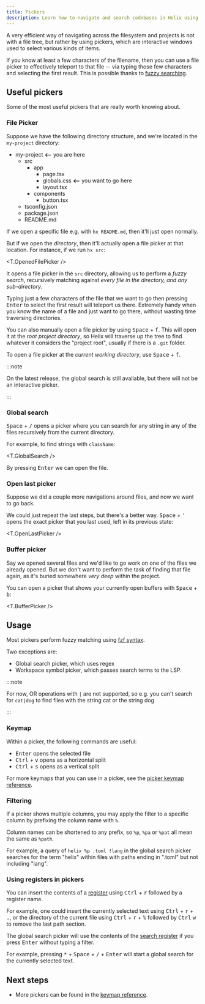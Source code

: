 ```yaml
---
title: Pickers
description: Learn how to navigate and search codebases in Helix using tools such as a fuzzy finder
---
```





A very efficient way of navigating across the filesystem and projects is not with a file tree, but rather by using pickers, which are interactive windows used to select various kinds of items.

If you know at least a few characters of the filename, then you can use a file picker to effectively teleport to that file -- via typing those few characters and selecting the first result. This is possible thanks to [fuzzy searching](https://www.techtarget.com/whatis/definition/fuzzy-search).

## Useful pickers

Some of the most useful pickers that are really worth knowing about.

### File Picker

Suppose we have the following directory structure, and we're located in the `my-project` directory:

<FileTree>

- my-project **⟵** you are here
  - src
    - app
      - page.tsx
      - globals.css **⟵** you want to go here
      - layout.tsx
    - components
      - button.tsx
  - tsconfig.json
  - package.json
  - README.md

</FileTree>

If we open a specific file e.g. with `hx README.md`, then it'll just open normally.

But if we open the _directory_, then it'll actually open a file picker at that location. For instance, if we run `hx src`:

<T.OpenedFilePicker />

It opens a file picker in the `src` directory, allowing us to perform a _fuzzy search_, recursively matching against _every file in the directory, and any sub-directory_.

Typing just a few characters of the file that we want to go then pressing <kbd>Enter</kbd> to select the first result will teleport us there. Extremely handy when you know the name of a file and just want to go there, without wasting time traversing directories.

You can also manually open a file picker by using <kbd>Space</kbd> + <kbd>f</kbd>. This will open it at the _root project directory_, so Helix will traverse up the tree to find whatever it considers the "project root", usually if there is a `.git` folder.

To open a file picker at the _current working directory_, use <kbd>Space</kbd> + <kbd>f</kbd>.

:::note

On the latest release, the global search is still available, but there will not be an interactive picker.

:::

<Master>

### Global search

<kbd>Space</kbd> + <kbd>/</kbd> opens a picker where you can search for any string in any of the files recursively from the current directory.

For example, to find strings with `className`:

<T.GlobalSearch />

By pressing <kbd>Enter</kbd> we can open the file.

</Master>

### Open last picker

Suppose we did a couple more navigations around files, and now we want to go back.

We could just repeat the last steps, but there's a better way. <kbd>Space</kbd> + <kbd>'</kbd> opens the exact picker that you last used, left in its previous state:

<T.OpenLastPicker />

### Buffer picker

Say we opened several files and we'd like to go work on one of the files we already opened. But we don't want to perform the task of finding that file again, as it's buried somewhere _very deep_ within the project.

You can open a picker that shows your currently open buffers with <kbd>Space</kbd> + <kbd>b</kbd>:

<T.BufferPicker />

## Usage

Most pickers perform fuzzy matching using [fzf syntax](https://github.com/junegunn/fzf?tab=readme-ov-file#search-syntax).

Two exceptions are:

- Global search picker, which uses regex
- Workspace symbol picker, which passes search terms to the LSP.

:::note

For now, OR operations with `|` are not supported, so e.g. you can't search for `cat|dog` to find files with the string cat or the string dog

:::

### Keymap

Within a picker, the following commands are useful:

- <kbd>Enter</kbd> opens the selected file
- <kbd>Ctrl</kbd> + <kbd>v</kbd> opens as a horizontal split
- <kbd>Ctrl</kbd> + <kbd>s</kbd> opens as a vertical split

For more keymaps that you can use in a picker, see the [picker keymap reference](/reference/keymap#picker).

<Master>

### Filtering

If a picker shows multiple columns, you may apply the filter to a specific column by prefixing the column name with `%`.

Column names can be shortened to any prefix, so `%p`, `%pa` or `%pat` all mean the same as `%path`.

For example, a query of `helix %p .toml !lang` in the global search picker searches for the term "helix" within files with paths ending in ".toml" but not including "lang".

</Master>

### Using registers in pickers

You can insert the contents of a [register](/start-here/basics#registers) using <kbd>Ctrl</kbd> + <kbd>r</kbd> followed by a register name.

For example, one could insert the currently selected text using <kbd>Ctrl</kbd> + <kbd>r</kbd> + <kbd>.</kbd>, or the directory of the current file using <kbd>Ctrl</kbd> + <kbd>r</kbd> + <kbd>%</kbd> followed by <kbd>Ctrl</kbd> <kbd>w</kbd> to remove the last path section.

The global search picker will use the contents of the [search register](/reference/registers#default-registers) if you press <kbd>Enter</kbd> without typing a filter.

For example, pressing <kbd>\*</kbd> + <kbd>Space</kbd> + <kbd>/</kbd> + <kbd>Enter</kbd> will start a global search for the currently selected text.

## Next steps

- More pickers can be found in the [keymap reference](/reference/keymap#space-mode).
